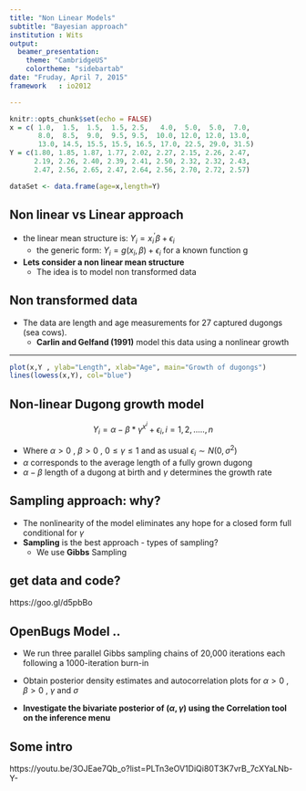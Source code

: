 ```yaml
---
title: "Non Linear Models"
subtitle: "Bayesian approach"
institution : Wits
output:
  beamer_presentation:
    theme: "CambridgeUS"
    colortheme: "sidebartab"
date: "Fruday, April 7, 2015"
framework   : io2012

---
```


```r
knitr::opts_chunk$set(echo = FALSE)
x = c( 1.0,  1.5,  1.5,  1.5, 2.5,   4.0,  5.0,  5.0,  7.0,
       8.0,  8.5,  9.0,  9.5, 9.5,  10.0, 12.0, 12.0, 13.0,
       13.0, 14.5, 15.5, 15.5, 16.5, 17.0, 22.5, 29.0, 31.5)
Y = c(1.80, 1.85, 1.87, 1.77, 2.02, 2.27, 2.15, 2.26, 2.47,
      2.19, 2.26, 2.40, 2.39, 2.41, 2.50, 2.32, 2.32, 2.43,
      2.47, 2.56, 2.65, 2.47, 2.64, 2.56, 2.70, 2.72, 2.57)

dataSet <- data.frame(age=x,length=Y)
```

## Non linear vs Linear approach

 - the linear mean structure is:  $Y_i=x_i^{\prime}\beta+\epsilon_i$
    - the generic form:  $Y_i=g(x_i, \beta) + \epsilon_i$ for a known function g
 - **Lets consider a non linear mean structure**
    - The idea is to model non transformed data

## Non transformed data
- The data are length and age measurements for 27 captured dugongs (sea cows). 
    - **Carlin and Gelfand (1991)** model this data using a nonlinear growth
 
***
```r
plot(x,Y , ylab="Length", xlab="Age", main="Growth of dugongs")
lines(lowess(x,Y), col="blue")
```


## Non-linear Dugong growth model


$$
Y_i=\alpha - \beta*\gamma^{x^i}+  \epsilon_i, i=1,2,.....,n
$$

  - Where $\alpha>0$ , $\beta>0$ , $0\leq \gamma\leq1$ and as usual $\epsilon{_i}\sim N(0,\sigma^2)$ 
  -  $\alpha$ corresponds to the average length of a fully grown dugong
  -  $\alpha - \beta$ length of a dugong at birth and $\gamma$ determines the growth rate

## Sampling approach: why?
 - The nonlinearity of the model eliminates any hope for a closed form full conditional for $\gamma$
 - **Sampling** is the best approach - types of sampling?
      - We use **Gibbs** Sampling

## get data and code?

 https://goo.gl/d5pbBo

## OpenBugs Model ..
  - We run three parallel Gibbs sampling chains of 20,000 iterations each
    following a 1000-iteration burn-in
  - Obtain posterior density estimates and autocorrelation plots for $\alpha>0$ , $\beta>0$ , $\gamma$ and $\sigma$

  - **Investigate the bivariate posterior of $(\alpha,\gamma)$ using the Correlation tool on the inference menu**

## Some  intro
https://youtu.be/3OJEae7Qb_o?list=PLTn3eOV1DiQi80T3K7vrB_7cXYaLNb-Y-



